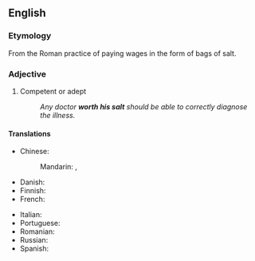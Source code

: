 ==English==

===Etymology===
From the Roman practice of paying wages in the form of bags of salt.

===Adjective===
{{head|en|adjective}}

# {{lb|en|idiomatic}} Competent or adept
#: ''Any doctor '''worth his salt''' should be able to correctly diagnose the illness.''

====Translations====
{{trans-top}}
* Chinese:
*: Mandarin: {{t+|cmn|勝任}}, {{t+|cmn|胜任|tr=shèngrèn}}
* Danish: {{t-needed|da}}
* Finnish: {{t-needed|fi}}
* French: {{t-needed|fr}}
{{trans-mid}}
* Italian: {{t-needed|it}}
* Portuguese: {{t-needed|pt}}
* Romanian: {{t-needed|ro}}
* Russian: {{t-needed|ru}}
* Spanish: {{t-needed|es}}
{{trans-bottom}}